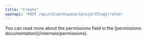 ```yaml
---
title: "Create"
openapi: "POST /api/v1/workspace/{projectSlug}/roles"
---
```


<Note>
  You can read more about the permissions field in the [permissions documentation](/internals/permissions).
</Note>